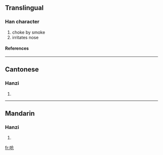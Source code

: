 {{see|嗆}}

==Translingual==
===Han character===
{{Han char|rn=30|rad=口|as=04|sn=7|four=|canj=口人尸山 (ROSU)}}
# choke by smoke
# irritates nose
====References====
{{Han ref|kx=0181.191|hdz=10592.060|uh=545B|ud=21595}}
----
==Cantonese==
===Hanzi===
{{yue-hanzi|jyut=|y=cheung1}}
# {{defn|Cantonese}}
----
==Mandarin==
===Hanzi===
{{cmn-hanzi|tra=嗆|pin=[[qiāng]] (qiang1), [[qiàng]] (qiang4)|wg=ch'iang<sup>1</sup>, ch'iang<sup>4</sup>}}
# {{defn|Mandarin}}

[[fr:呛]]